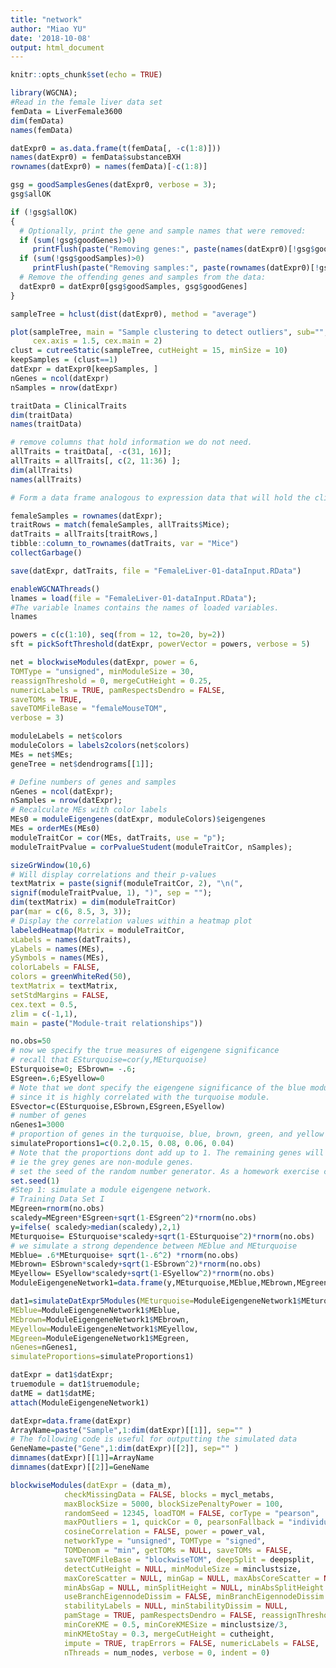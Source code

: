 ```yaml
---
title: "network"
author: "Miao YU"
date: '2018-10-08'
output: html_document
---
```


```r
knitr::opts_chunk$set(echo = TRUE)
```

```r
library(WGCNA);
#Read in the female liver data set
femData = LiverFemale3600
dim(femData)
names(femData)

datExpr0 = as.data.frame(t(femData[, -c(1:8)]))
names(datExpr0) = femData$substanceBXH
rownames(datExpr0) = names(femData)[-c(1:8)]

gsg = goodSamplesGenes(datExpr0, verbose = 3);
gsg$allOK

if (!gsg$allOK)
{
  # Optionally, print the gene and sample names that were removed:
  if (sum(!gsg$goodGenes)>0) 
     printFlush(paste("Removing genes:", paste(names(datExpr0)[!gsg$goodGenes], collapse = ", ")));
  if (sum(!gsg$goodSamples)>0) 
     printFlush(paste("Removing samples:", paste(rownames(datExpr0)[!gsg$goodSamples], collapse = ", ")));
  # Remove the offending genes and samples from the data:
  datExpr0 = datExpr0[gsg$goodSamples, gsg$goodGenes]
}

sampleTree = hclust(dist(datExpr0), method = "average")

plot(sampleTree, main = "Sample clustering to detect outliers", sub="", xlab="", cex.lab = 1.5, 
     cex.axis = 1.5, cex.main = 2)
clust = cutreeStatic(sampleTree, cutHeight = 15, minSize = 10)
keepSamples = (clust==1)
datExpr = datExpr0[keepSamples, ]
nGenes = ncol(datExpr)
nSamples = nrow(datExpr)
```

```r
traitData = ClinicalTraits
dim(traitData)
names(traitData)

# remove columns that hold information we do not need.
allTraits = traitData[, -c(31, 16)];
allTraits = allTraits[, c(2, 11:36) ];
dim(allTraits)
names(allTraits)

# Form a data frame analogous to expression data that will hold the clinical traits.

femaleSamples = rownames(datExpr);
traitRows = match(femaleSamples, allTraits$Mice);
datTraits = allTraits[traitRows,]
tibble::column_to_rownames(datTraits, var = "Mice")
collectGarbage()

save(datExpr, datTraits, file = "FemaleLiver-01-dataInput.RData")
```

```r
enableWGCNAThreads()
lnames = load(file = "FemaleLiver-01-dataInput.RData");
#The variable lnames contains the names of loaded variables.
lnames

powers = c(c(1:10), seq(from = 12, to=20, by=2))
sft = pickSoftThreshold(datExpr, powerVector = powers, verbose = 5)

net = blockwiseModules(datExpr, power = 6,
TOMType = "unsigned", minModuleSize = 30,
reassignThreshold = 0, mergeCutHeight = 0.25,
numericLabels = TRUE, pamRespectsDendro = FALSE,
saveTOMs = TRUE,
saveTOMFileBase = "femaleMouseTOM",
verbose = 3)

moduleLabels = net$colors
moduleColors = labels2colors(net$colors)
MEs = net$MEs;
geneTree = net$dendrograms[[1]];

# Define numbers of genes and samples
nGenes = ncol(datExpr);
nSamples = nrow(datExpr);
# Recalculate MEs with color labels
MEs0 = moduleEigengenes(datExpr, moduleColors)$eigengenes
MEs = orderMEs(MEs0)
moduleTraitCor = cor(MEs, datTraits, use = "p");
moduleTraitPvalue = corPvalueStudent(moduleTraitCor, nSamples);

sizeGrWindow(10,6)
# Will display correlations and their p-values
textMatrix = paste(signif(moduleTraitCor, 2), "\n(",
signif(moduleTraitPvalue, 1), ")", sep = "");
dim(textMatrix) = dim(moduleTraitCor)
par(mar = c(6, 8.5, 3, 3));
# Display the correlation values within a heatmap plot
labeledHeatmap(Matrix = moduleTraitCor,
xLabels = names(datTraits),
yLabels = names(MEs),
ySymbols = names(MEs),
colorLabels = FALSE,
colors = greenWhiteRed(50),
textMatrix = textMatrix,
setStdMargins = FALSE,
cex.text = 0.5,
zlim = c(-1,1),
main = paste("Module-trait relationships"))
```

```r
no.obs=50
# now we specify the true measures of eigengene significance
# recall that ESturquoise=cor(y,MEturquoise)
ESturquoise=0; ESbrown= -.6;
ESgreen=.6;ESyellow=0
# Note that we dont specify the eigengene significance of the blue module
# since it is highly correlated with the turquoise module.
ESvector=c(ESturquoise,ESbrown,ESgreen,ESyellow)
# number of genes
nGenes1=3000
# proportion of genes in the turquoise, blue, brown, green, and yellow module #respectively.
simulateProportions1=c(0.2,0.15, 0.08, 0.06, 0.04)
# Note that the proportions dont add up to 1. The remaining genes will be colored grey,
# ie the grey genes are non-module genes.
# set the seed of the random number generator. As a homework exercise change this seed.
set.seed(1)
#Step 1: simulate a module eigengene network.
# Training Data Set I
MEgreen=rnorm(no.obs)
scaledy=MEgreen*ESgreen+sqrt(1-ESgreen^2)*rnorm(no.obs)
y=ifelse( scaledy>median(scaledy),2,1)
MEturquoise= ESturquoise*scaledy+sqrt(1-ESturquoise^2)*rnorm(no.obs)
# we simulate a strong dependence between MEblue and MEturquoise
MEblue= .6*MEturquoise+ sqrt(1-.6^2) *rnorm(no.obs)
MEbrown= ESbrown*scaledy+sqrt(1-ESbrown^2)*rnorm(no.obs)
MEyellow= ESyellow*scaledy+sqrt(1-ESyellow^2)*rnorm(no.obs)
ModuleEigengeneNetwork1=data.frame(y,MEturquoise,MEblue,MEbrown,MEgreen, MEyellow)
```

```r
dat1=simulateDatExpr5Modules(MEturquoise=ModuleEigengeneNetwork1$MEturquoise,
MEblue=ModuleEigengeneNetwork1$MEblue,
MEbrown=ModuleEigengeneNetwork1$MEbrown,
MEyellow=ModuleEigengeneNetwork1$MEyellow,
MEgreen=ModuleEigengeneNetwork1$MEgreen,
nGenes=nGenes1,
simulateProportions=simulateProportions1)

datExpr = dat1$datExpr;
truemodule = dat1$truemodule;
datME = dat1$datME;
attach(ModuleEigengeneNetwork1)

datExpr=data.frame(datExpr)
ArrayName=paste("Sample",1:dim(datExpr)[[1]], sep="" )
# The following code is useful for outputting the simulated data
GeneName=paste("Gene",1:dim(datExpr)[[2]], sep="" )
dimnames(datExpr)[[1]]=ArrayName
dimnames(datExpr)[[2]]=GeneName
```

```r
blockwiseModules(datExpr = (data_m), 
            checkMissingData = FALSE, blocks = mycl_metabs, 
            maxBlockSize = 5000, blockSizePenaltyPower = 100, 
            randomSeed = 12345, loadTOM = FALSE, corType = "pearson", 
            maxPOutliers = 1, quickCor = 0, pearsonFallback = "individual", 
            cosineCorrelation = FALSE, power = power_val, 
            networkType = "unsigned", TOMType = "signed", 
            TOMDenom = "min", getTOMs = NULL, saveTOMs = FALSE, 
            saveTOMFileBase = "blockwiseTOM", deepSplit = deepsplit, 
            detectCutHeight = NULL, minModuleSize = minclustsize, 
            maxCoreScatter = NULL, minGap = NULL, maxAbsCoreScatter = NULL, 
            minAbsGap = NULL, minSplitHeight = NULL, minAbsSplitHeight = NULL, 
            useBranchEigennodeDissim = FALSE, minBranchEigennodeDissim = mergeCutHeight, 
            stabilityLabels = NULL, minStabilityDissim = NULL, 
            pamStage = TRUE, pamRespectsDendro = FALSE, reassignThreshold = 1e-06, 
            minCoreKME = 0.5, minCoreKMESize = minclustsize/3, 
            minKMEtoStay = 0.3, mergeCutHeight = cutheight, 
            impute = TRUE, trapErrors = FALSE, numericLabels = FALSE, 
            nThreads = num_nodes, verbose = 0, indent = 0)
```

